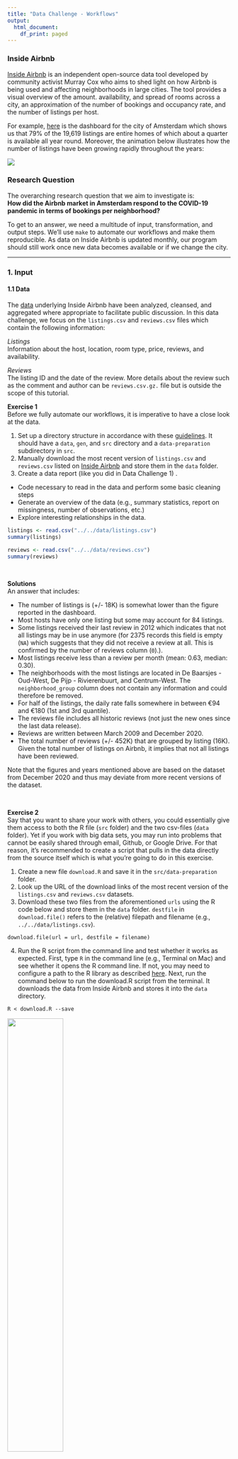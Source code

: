 ```yaml
---
title: "Data Challenge - Workflows"
output:
  html_document:
    df_print: paged
---
```


### Inside Airbnb
[Inside Airbnb](http://insideairbnb.com/index.html) is an independent open-source data tool developed by community activist Murray Cox who aims to shed light on how Airbnb is being used and affecting neighborhoods in large cities. The tool provides a visual overview of the amount. availability, and spread of rooms across a city, an approximation of the number of bookings and occupancy rate, and the number of listings per host. 

For example, [here](http://insideairbnb.com/amsterdam/) is the dashboard for the city of Amsterdam which shows us that 79% of the 19,619 listings are entire homes of which about a quarter is available all year round. Moreover, the animation below illustrates how the number of listings have been growing rapidly throughout the years:

![](./images/airbnb_expansion.gif)
\

### Research Question  
The overarching research question that we aim to investigate is:    
**How did the Airbnb market in Amsterdam respond to the COVID-19 pandemic in terms of bookings per neighborhood?**

To get to an answer, we need a multitude of input, transformation, and output steps. We'll use `make` to automate our workflows and make them reproducible. As data on Inside Airbnb is updated monthly, our program should still work once new data becomes available or if we change the city. 


---

### 1. Input

#### 1.1 Data  
The [data](http://insideairbnb.com/get-the-data.html) underlying Inside Airbnb have been analyzed, cleansed, and aggregated where appropriate to facilitate public discussion. In this data challenge, we focus on the `listings.csv` and `reviews.csv` files which contain the following information: 

*Listings*  
Information about the host, location, room type, price, reviews, and availability.

*Reviews*  
The listing ID and the date of the review. More details about the review such as the comment and author can be `reviews.csv.gz.` file but is outside the scope of this tutorial.

**Exercise 1**     
Before we fully automate our workflows, it is imperative to have a close look at the data. 

1. Set up a directory structure in accordance with these [guidelines](http://tilburgsciencehub.com/workflow/directories/). It should have a `data`, `gen`, and `src` directory and a `data-preparation` subdirectory in `src`.
2. Manually download the most recent version of `listings.csv` and `reviews.csv` listed on [Inside Airbnb](http://insideairbnb.com/get-the-data.html) and store them in the `data` folder.
3. Create a data report (like you did in Data Challenge 1) .  
  * Code necessary to read in the data and perform some basic cleaning steps
  * Generate an overview of the data (e.g., summary statistics, report on missingness, number of observations, etc.)
  * Explore interesting relationships in the data. 

```r
listings <- read.csv("../../data/listings.csv")
summary(listings)

reviews <- read.csv("../../data/reviews.csv")
summary(reviews)
```

\

**Solutions**  
An answer that includes: 

* The number of listings is (+/- 18K) is somewhat lower than the figure reported in the dashboard. 
* Most hosts have only one listing but some may account for 84 listings.
* Some listings received their last review in 2012 which indicates that not all listings may be in use anymore (for 2375 records this field is empty (`NA`) which suggests that they did not receive a review at all. This is confirmed by the number of reviews column (`0`).).
* Most listings receive less than a review per month (mean: 0.63, median: 0.30).
* The neighborhoods with the most listings are located in De Baarsjes - Oud-West, De Pijp - Rivierenbuurt, and Centrum-West. The `neighborhood_group` column does not contain any information and could therefore be removed.
* For half of the listings, the daily rate falls somewhere in between €94 and €180  (1st and 3rd quantile).
* The reviews file includes all historic reviews (not just the new ones since the last data release).
* Reviews are written between March 2009 and December 2020. 
* The total number of reviews (+/- 452K) that are grouped by listing (16K). Given the total number of listings on Airbnb, it implies that not all listings have been reviewed.

Note that the figures and years mentioned above are based on the dataset from December 2020 and thus may deviate from more recent versions of the dataset. 

\

**Exercise 2**   
Say that you want to share your work with others, you could essentially give them access to both the R file (`src` folder) and the two csv-files (`data` folder). Yet if you work with big data sets, you may run into problems that cannot be easily shared through email, Github, or Google Drive. For that reason, it's recommended to create a script that pulls in the data directly from the source itself which is what you're going to do in this exercise.

1. Create a new file `download.R` and save it in the `src/data-preparation` folder.
2. Look up the URL of the download links of the most recent version of the `listings.csv` and `reviews.csv` datasets.
3. Download these two files from the aforementioned `urls` using the R code below and store them in the `data` folder.  `destfile` in `download.file()` refers to the (relative) filepath and filename (e.g., `../../data/listings.csv`).

```
download.file(url = url, destfile = filename) 
```
4. Run the R script from the command line and test whether it works as expected. First, type `R` in the command line (e.g., Terminal on Mac) and see whether it opens the R command line. If not, you may need to configure a path to the R library as described [here](https://stackoverflow.com/questions/44336345/running-r-from-mac-osx-terminal). Next, run the command below to run the download.R script from the terminal. It downloads the data from Inside Airbnb and stores it into the `data` directory.

```
R < download.R --save
```

![](./images/download_data.gif){width=50%}

\

---

### 2. Transformation

As the author of Inside Airbnb notes, guests may leave a review after their stay, and these can be used as an indicator for the number of bookings. Although only verified guests can review listings, it is unlikely that every guest will take the time to write one. In reality, the number of bookings will thus exceed the number of reviews. 

\

**Exercise 3**  
Think of several arguments why this may or may not be a problem in the context of our research question.   

**Solution**  
Some hosts will be more likely to get reviews than others for a couple of reasons:

* Guest who had a highly positive (or negative) experience may be more inclined to leave a review to inform other Airbnb visitors.
* Guests may be more likely to leave a review for listings with many other reviews.
* The hosts have given a 5-star rating to the guests first and hope that they will reciprocate.
* The hosts might have specifically asked for it.

In other words, the likelihood of getting a review may not be uniform across all hosts. Yet it is another question whether this likelihood has significantly changed since the start of the pandemic. If not, then we can still use the number of reviews as a proxy for the number of bookings and examine the relative change compared to a pre-COVID period.

\

**Exercise 4**  
Create a file `clean.R` that loads the data from the `data` directory and reshapes the data into the following format: 

| date | neighbourhood | num_reviews |
| :---- | :---- | :---- |
| 2015-01-01 | Bijlmer-Centrum | 43 | 
| 2015-02-01 | Bijlmer-Centrum | 94 | 
| ... | ... | .... | 
| 2020-12-01 | Zuid | 23 |  


Please follow the guidelines below:  

* Convert the date column of `reviews` into date/time format.
* Filter for `reviews` published since January 1st 2015
* Filter for `listings` that have received at least 1 review.
* Merge the `reviews` and `listings` dataframes on a common column.
* Group the number of reviews by date and neighborhood (aggregated on a monthly level). 
* Store the final data frames in `gen/data-preparation` as `aggregated_df.csv`

\

**Exercise 5**   
If we want to compare neighbourhoods side by side (e.g., Centrum-West vs De Pijp) in, for example, a plot we need to transform the data from a long format into a wide format. More specifically, we are after a data structure in which the horizontal column headers are the neighbourhoods and the rows the dates:


| date | Bijlmer-Centrum | Bijlmer-Oost | ... | Zuid | 
| :--- | :--- |:--- |:--- | :--- |
| 2015-01-01 | ... | ... | ... | ... |
| 2015-02-01 | ... | ... | ... | ... |
| ... | ... | ... | ... | ... |
| 2020-12-01 | ... | ... | ... | ... |

\

Import the data from `gen/data-preparatin/aggregated_df.csv`, reshape the data into wide format and store the result as `pivot_table.csv` in `gen/data-preparation`. 

\

---


### 3. Output

Finally, it's time to turn our generated files into plots which we can use for our analysis. First, we create the R scripts to create the plots. Second, we automate the entire pipeline using `make`. 

**Exercise 6**   
Create the following two deliverables (`plot_all.pdf`, `plot_Amsterdam.pdf`): 

\

**`plot_all.R`**  
1. A time-series plot that shows the total number of reviews over time (across all neighborhoods). Add a plot title and axes labels to make your graph easier to read. Store it as `plot_all.pdf` in `gen/plots`.

* Import the data from `gen/data-preparation/aggregated_df.csv`
* Convert the `date` column into date format.
* Group by date and calculate the sum of all reviews across neighourhoods.
* Plot the chart and store the visualisation.


\

**`plot_Amsterdam.R`**  
2. A time-series plot that shows the total number of reviews over time for the top 3 neighborhoods (Centrum-West, De Pijp - Rivierenbuurt, and De Baarsjes - Oud-West). Add a plot title, axes labels, and a legend to make your graph easier to read. Store it as `plot_Amsterdam.pdf` in `gen/plots`.

* Import the data from `gen/data-preparation/pivot_table.csv`
* Convert the `date` column into date format.
* Plot the chart and store the visualisation.

\

**Exercise 7**  
Up to this point, you should have created the following five R scripts: 

| File | Description | Phase | 
| ---- | ---------- | ------ | 
| `download.R` | Downloads the data from Inside Airbnb and stores as csv format | Input | 
| `clean.R` | Preprocesses the raw data into an aggregated format ready for analysis and visualisation  | Transformation | 
| `pivot_table.R` | Create a pivot table for the number of reviews by region across time | Transformation | 
| `plot_all.R` | Create a line chart for the total number of reviews in a city across time | Output | 
| `plot_Amsterdam.R` | Create a line chart for the number of reviews for the top 3 neighborhoods in Amsterdam | Output | 

\

As you've worked through the set of exercises, you've repeatedly built on preliminary results. For example, the plot for the top 3 cities in Amsterdam could only be created once the `pivot_table.csv` file had been generated. In a similar way, the preprocessing pipeline could only take place once the data had been downloaded. 

\

Think about all underlying dependencies and create a `makefile` in the root directory.
* Add a cl

* Create workflow op orde maken
* Amsterdam file swappen voor bijv. New York URLs en dan nogmaals `make` runnen
* Vraag over dependencies binnen Make 

[FIGURE OF MAKE WORKFLOW]

\

**Exercise 8**  

* Waarom is December 2020 lager dan verwacht kan worden? (niet een volledige maand)

* Regressie coefficienten interpreteren en onderzoeksvraag beantwoorden
* Vergelijking tussen de verschillende neighborhoods
* Kort ingaan op limitaties van studie




Follow-up questions: 


* Simple lagged timeseries model
  * Bookings = bookings 12 months ago + .. + price + room type dummy + COVID dummy
  * Export results with stargazer library (link to building block)
* Approximate estimated income / month
* Do hosts stick to the rental policy imposed by the city of Amsterdam (30 days / year max.)?




\

\


### TEMPORARY NOTES

---





Every month the site updates these source files according to the changes on the Airbnb website (e.g., new listings and bookings). Although only the most recent data are listed (12 December 2020 here), archived data can be accessed as well (see figure below). Depending on the city, this data may go as far as back as the year 2015.

![](./images/archived_data.png)







**Data**  

* Noemen dat je de data niet in Excel kan openen (capped at 1.04M rows)
* voor elke listing 365 calendar data points
  * Bijv. 12-12-2020 -> 13-12-2020 tot en met 14-12-2021;
  * kun je zelf ook proberen (je kunt niet verder terugscrollen in de kalender op Airbnb)
  * data-is-day-blocked attribute (web scraping ref)

Available
t = beschikbaar
f = niet beschikbaar

**Aantal reserveringen**

* Als de (kamer, datum) combinatie een keer "t" is geweest en in het vervolg "f" is dat beschouwen als een reservering -> (wordt te ingewikkeld!!!)
* Aannemen dat iedereen zijn calendar consequent bijhoudt en voor false kiest als ze ook niet willen verhuren -> blijkt geen goede aanname 
* Link to recent news articles
  * https://nos.nl/artikel/2328181-woning-via-airbnb-verhuren-in-den-haag-verboden-gemeente-gaat-beboeten.html
  * https://www.rtlnieuws.nl/nieuws/nederland/artikel/5184808/airbnb-rechtszaken-tuinhuis-belastingdienst

* max 30 dagen (bijv. als je zelf op vakantie gaat)
* woningen mogen niet structureel worden onttrokken


